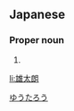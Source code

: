 ==Japanese==
{{ja-kanjitab|雄|太|朗}}

===Proper noun===
{{ja-pos|proper|ゆうたろう}}

# {{given name|male|lang=ja}}

[[Category:Japanese male given names|ゆうたろう]]

[[li:雄太朗]]